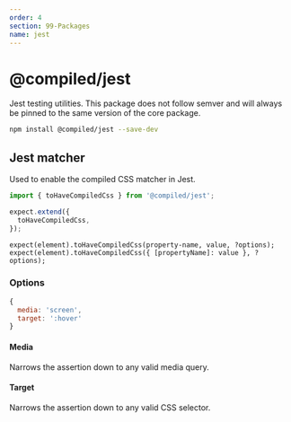 ```yaml
---
order: 4
section: 99-Packages
name: jest
---
```


# @compiled/jest

Jest testing utilities.
This package does not follow semver and will always be pinned to the same version of the core package.

```bash
npm install @compiled/jest --save-dev
```

## Jest matcher

Used to enable the compiled CSS matcher in Jest.

```jsx
import { toHaveCompiledCss } from '@compiled/jest';

expect.extend({
  toHaveCompiledCss,
});
```

```tsx
expect(element).toHaveCompiledCss(property-name, value, ?options);
expect(element).toHaveCompiledCss({ [propertyName]: value }, ?options);
```

### Options

```jsx
{
  media: 'screen',
  target: ':hover'
}
```

#### Media

Narrows the assertion down to any valid media query.

#### Target

Narrows the assertion down to any valid CSS selector.
